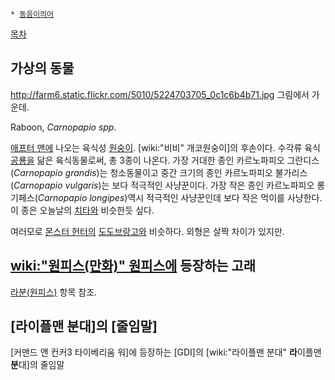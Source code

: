  * [[동음이의어]]

[[목차]]
== 가상의 동물 ==
http://farm6.static.flickr.com/5010/5224703705_0c1c6b4b71.jpg
그림에서 가운데.

Raboon, ''Carnopapio spp.''

[[애프터 맨]]에 나오는 육식성 [[원숭이]]. [wiki:"비비" 개코원숭이]의 후손이다.
수각류 육식[[공룡]]을 닮은 육식동물로써, 총 3종이 나온다. 가장 거대한 종인 카르노파피오 그란디스(''Carnopapio grandis'')는 청소동물이고 중간 크기의 종인 카르노파피오 불가리스(''Carnopapio vulgaris'')는 보다 적극적인 사냥꾼이다. 가장 작은 종인 카르노파피오 롱기페스(''Carnopapio longipes'')역시 적극적인 사냥꾼인데 보다 작은 먹이를 사냥한다. 이 종은 오늘날의 [[치타]]와 비슷한듯 싶다.

여러모로 [[몬스터 헌터]]의 [[도도브랑고]]와 비슷하다. 외형은 살짝 차이가 있지만.

== [[wiki:"원피스(만화)" 원피스]]에 등장하는 고래 ==
[[라분(원피스)]] 항목 참조.

== [라이플맨 분대]의 [줄임말] ==
[커맨드 앤 컨커3 타이베리움 워]에 등장하는 [GDI]의 [wiki:"라이플맨 분대" '''라'''이플맨 '''분'''대]의 줄임말
